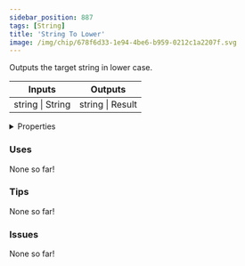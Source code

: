 ```yaml
---
sidebar_position: 887
tags: [String]
title: 'String To Lower'
image: /img/chip/678f6d33-1e94-4be6-b959-0212c1a2207f.svg
---
```


Outputs the target string in lower case.



<IChip uuid="678f6d33-1e94-4be6-b959-0212c1a2207f"/>

<table><thead><tr><th>Inputs</th><th>Outputs</th></tr></thead><tbody><tr><td>string | String</td><td>string | Result</td></tr></tbody></table>

<details>
  <summary>Properties</summary>
  <div>
    <div>
    <table>
      <tbody>
        <tr>
          <td>Is beta required?</td>
          <td>No</td>
        </tr>
        <tr>
          <td>Is chip a trolling risk?</td>
          <td>No</td>
        </tr>
        <tr>
          <td>Is chip a role assignment risk?</td>
          <td>No</td>
        </tr>
        <tr>
          <td>Chip UUID</td>
          <td>678f6d33-1e94-4be6-b959-0212c1a2207f</td>
        </tr>
        <tr>
          <td>Room availability</td>
          <td>Available everywhere</td>
        </tr>
      </tbody>
    </table>
    </div>
  </div>
</details>

### Uses

None so far!

### Tips

None so far!

### Issues

None so far!